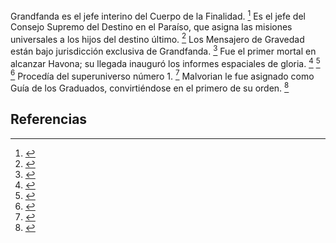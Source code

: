 Grandfanda es el jefe interino del Cuerpo de la Finalidad. <ref>{{lib|LU|112|7|13}}</ref> Es el jefe del Consejo Supremo del Destino en el Paraíso, que asigna las misiones universales a los hijos del destino último. <ref>{{lib|LU|31|10|9-10,20}}</ref> Los Mensajero de Gravedad están bajo jurisdicción exclusiva de Grandfanda. <ref>{{lib|LU|31|2|1}}</ref> Fue el primer mortal en alcanzar Havona; su llegada inauguró los informes espaciales de gloria. <ref>{{lib|LU|7|5|8}}</ref> <ref>{{lib|LU|24|6|4-8}}</ref> <ref>{{lib|LU|119|0|2}}</ref> Procedía del superuniverso número 1. <ref>{{lib|LU|24|6|8}}</ref> Malvorian le fue asignado como Guía de los Graduados, convirtiéndose en el primero de su orden. <ref>{{lib|LU|24|6|4-6}}</ref> 

== Referencias ==
<references />
